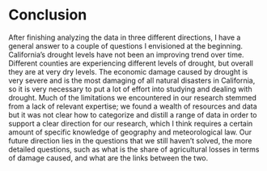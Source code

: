# Conclusion
After finishing analyzing the data in three different directions, I have a general answer to a couple of questions I envisioned at the beginning. California's drought levels have not been an improving trend over time. Different counties are experiencing different levels of drought, but overall they are at very dry levels. The economic damage caused by drought is very severe and is the most damaging of all natural disasters in California, so it is very necessary to put a lot of effort into studying and dealing with drought. 
Much of the limitations we encountered in our research stemmed from a lack of relevant expertise; we found a wealth of resources and data but it was not clear how to categorize and distill a range of data in order to support a clear direction for our research, which I think requires a certain amount of specific knowledge of geography and meteorological law.
Our future direction lies in the questions that we still haven't solved, the more detailed questions, such as what is the share of agricultural losses in terms of damage caused, and what are the links between the two.
